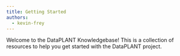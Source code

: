 ```yaml
---
title: Getting Started
authors:
  - kevin-frey
---
```


Welcome to the DataPLANT Knowledgebase! This is a collection of resources to help you get started with the DataPLANT project.